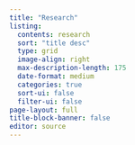 ```yaml
---
title: "Research"
listing:
  contents: research
  sort: "title desc"
  type: grid
  image-align: right
  max-description-length: 175
  date-format: medium
  categories: true
  sort-ui: false
  filter-ui: false
page-layout: full
title-block-banner: false
editor: source
---
```


